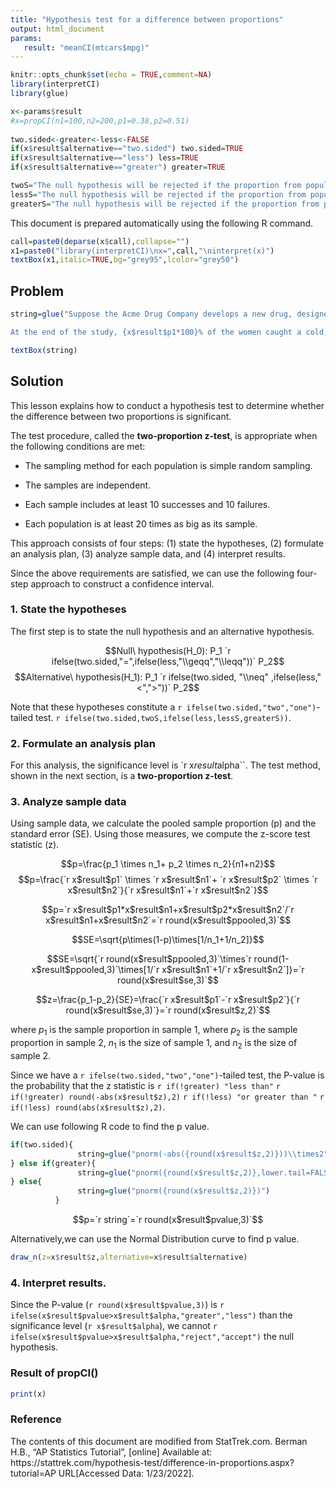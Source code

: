 ```yaml
---
title: "Hypothesis test for a difference between proportions"
output: html_document
params:
   result: "meanCI(mtcars$mpg)"
---
```


```r
knitr::opts_chunk$set(echo = TRUE,comment=NA)
library(interpretCI)
library(glue)
```

```r
x<-params$result
#x=propCI(n1=100,n2=200,p1=0.38,p2=0.51)
  
two.sided<-greater<-less<-FALSE
if(x$result$alternative=="two.sided") two.sided=TRUE
if(x$result$alternative=="less") less=TRUE
if(x$result$alternative=="greater") greater=TRUE

twoS="The null hypothesis will be rejected if the proportion from population 1 is too big or if it is too small."
lessS="The null hypothesis will be rejected if the proportion from population 1 is too small."
greaterS="The null hypothesis will be rejected if the proportion from population 1 is too big."
```

This document is prepared automatically using the following R command.

```r
call=paste0(deparse(x$call),collapse="")
x1=paste0("library(interpretCI)\nx=",call,"\ninterpret(x)")
textBox(x1,italic=TRUE,bg="grey95",lcolor="grey50")
```

## Problem


```r

string=glue("Suppose the Acme Drug Company develops a new drug, designed to prevent colds. The company states that the drug is equally effective for men and women. To test this claim, they choose a a simple random sample of {x$result$n1} women and {x$result$n2} men from a population of {(x$result$n1+x$result$n2)*50} volunteers.

At the end of the study, {x$result$p1*100}% of the women caught a cold; and {x$result$p2*100}% of the men caught a cold. Based on these findings, can we reject the company's claim that the drug is {ifelse(two.sided,'equally',ifelse(less,'more','less'))} effective for men and women? Use a {x$result$alpha} level of significance.")

textBox(string)
```



## Solution

This lesson explains how to conduct a hypothesis test to determine whether the difference between two proportions is significant.

The test procedure, called the **two-proportion z-test**, is appropriate when the following conditions are met:

- The sampling method for each population is simple random sampling.

- The samples are independent.

- Each sample includes at least 10 successes and 10 failures.

- Each population is at least 20 times as big as its sample.

This approach consists of four steps: (1) state the hypotheses, (2) formulate an analysis plan, (3) analyze sample data, and (4) interpret results.


Since the above requirements are satisfied, we can use the following four-step approach to construct a confidence interval.


### 1. State the hypotheses 

The first step is to state the null hypothesis and an alternative hypothesis.

$$Null\ hypothesis(H_0): P_1 `r ifelse(two.sided,"=",ifelse(less,"\\geqq","\\leqq"))` P_2$$
$$Alternative\ hypothesis(H_1): P_1 `r ifelse(two.sided, "\\neq" ,ifelse(less,"<",">"))` P_2$$

Note that these hypotheses constitute a `r ifelse(two.sided,"two","one")`-tailed test. `r ifelse(two.sided,twoS,ifelse(less,lessS,greaterS))`.

### 2. Formulate an analysis plan

For this analysis, the significance level is `r x$result$alpha``. The test method, shown in the next section, is a **two-proportion z-test**.


### 3. Analyze sample data

Using sample data, we calculate the pooled sample proportion (p) and the standard error (SE). Using those measures, we compute the z-score test statistic (z).

$$p=\frac{p_1 \times n_1+ p_2 \times n_2}{n1+n2}$$
$$p=\frac{`r x$result$p1` \times `r x$result$n1`+ `r x$result$p2` \times `r x$result$n2`}{`r x$result$n1`+`r x$result$n2`}$$

$$p=`r x$result$p1*x$result$n1+x$result$p2*x$result$n2`/`r x$result$n1+x$result$n2`=`r round(x$result$ppooled,3)`$$

$$SE=\sqrt{p\times(1-p)\times[1/n_1+1/n_2]}$$

$$SE=\sqrt{`r round(x$result$ppooled,3)`\times`r round(1-x$result$ppooled,3)`\times[1/`r x$result$n1`+1/`r x$result$n2`]}=`r round(x$result$se,3)`$$


$$z=\frac{p_1-p_2}{SE}=\frac{`r x$result$p1`-`r x$result$p2`}{`r round(x$result$se,3)`}=`r round(x$result$z,2)`$$

where $p_1$ is the sample proportion in sample 1, where $p_2$ is the sample proportion in sample 2, $n_1$ is the size of sample 1, and $n_2$ is the size of sample 2.

Since we have a `r ifelse(two.sided,"two","one")`-tailed test, the P-value is the probability that the z statistic is `r if(!greater) "less than"` `r if(!greater) round(-abs(x$result$z),2)` `r if(!less) "or greater than "` `r if(!less) round(abs(x$result$z),2)`.

We can use following R code to find the p value.

```r

if(two.sided){
               string=glue("pnorm(-abs({round(x$result$z,2)}))\\times2")
} else if(greater){
               string=glue("pnorm({round(x$result$z,2)},lower.tail=FALSE)")
} else{
               string=glue("pnorm({round(x$result$z,2)})")
          }
```

$$p=`r string`=`r round(x$result$pvalue,3)`$$


Alternatively,we can use the Normal Distribution curve to find p value.

```r
draw_n(z=x$result$z,alternative=x$result$alternative)
```

### 4. Interpret results. 

Since the P-value (`r round(x$result$pvalue,3)`) is `r ifelse(x$result$pvalue>x$result$alpha,"greater","less")` than the significance level (`r x$result$alpha`), we cannot `r ifelse(x$result$pvalue>x$result$alpha,"reject","accept")` the null hypothesis.


### Result of propCI()

```r
print(x)
```

### Reference

The contents of this document are modified from StatTrek.com.
Berman H.B., "AP Statistics Tutorial", [online] Available at:  https://stattrek.com/hypothesis-test/difference-in-proportions.aspx?tutorial=AP URL[Accessed Data: 1/23/2022]. 

